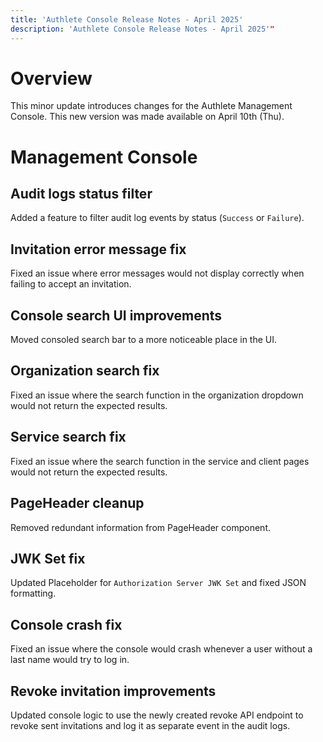 ```yaml
---
title: 'Authlete Console Release Notes - April 2025'
description: 'Authlete Console Release Notes - April 2025'"
---
```


# Overview

This minor update introduces changes for the Authlete Management Console.
This new version was made available on April 10th (Thu).

# Management Console

## Audit logs status filter

Added a feature to filter audit log events by status (`Success` or `Failure`).

## Invitation error message fix

Fixed an issue where error messages would not display correctly when failing to accept an invitation.

## Console search UI improvements

Moved consoled search bar to a more noticeable place in the UI.

## Organization search fix

Fixed an issue where the search function in the organization dropdown would not return the expected results.

## Service search fix

Fixed an issue where the search function in the service and client pages would not return the expected results.

## PageHeader cleanup

Removed redundant information from PageHeader component.

## JWK Set fix

Updated Placeholder for `Authorization Server JWK Set` and fixed JSON formatting.

## Console crash fix

Fixed an issue where the console would crash whenever a user without a last name would try to log in.

## Revoke invitation improvements

Updated console logic to use the newly created revoke API endpoint to revoke sent invitations and log it as separate event in the audit logs.
